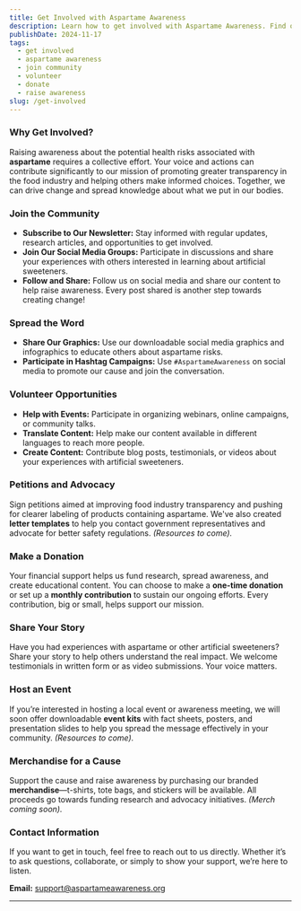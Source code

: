 ```yaml
---
title: Get Involved with Aspartame Awareness
description: Learn how to get involved with Aspartame Awareness. Find out how you can support the cause by joining the community, volunteering, donating, and spreading the word.
publishDate: 2024-11-17
tags:
  - get involved
  - aspartame awareness
  - join community
  - volunteer
  - donate
  - raise awareness
slug: /get-involved
---
```


### Why Get Involved?

Raising awareness about the potential health risks associated with **aspartame** requires a collective effort. Your voice and actions can contribute significantly to our mission of promoting greater transparency in the food industry and helping others make informed choices. Together, we can drive change and spread knowledge about what we put in our bodies.

### Join the Community

*   **Subscribe to Our Newsletter:** Stay informed with regular updates, research articles, and opportunities to get involved.
*   **Join Our Social Media Groups:** Participate in discussions and share your experiences with others interested in learning about artificial sweeteners.
*   **Follow and Share:** Follow us on social media and share our content to help raise awareness. Every post shared is another step towards creating change!

### Spread the Word

*   **Share Our Graphics:** Use our downloadable social media graphics and infographics to educate others about aspartame risks.
*   **Participate in Hashtag Campaigns:** Use `#AspartameAwareness` on social media to promote our cause and join the conversation.

### Volunteer Opportunities

*   **Help with Events:** Participate in organizing webinars, online campaigns, or community talks.
*   **Translate Content:** Help make our content available in different languages to reach more people.
*   **Create Content:** Contribute blog posts, testimonials, or videos about your experiences with artificial sweeteners.

### Petitions and Advocacy

Sign petitions aimed at improving food industry transparency and pushing for clearer labeling of products containing aspartame. We've also created **letter templates** to help you contact government representatives and advocate for better safety regulations. _(Resources to come)._

### Make a Donation

Your financial support helps us fund research, spread awareness, and create educational content. You can choose to make a **one-time donation** or set up a **monthly contribution** to sustain our ongoing efforts. Every contribution, big or small, helps support our mission.

### Share Your Story

Have you had experiences with aspartame or other artificial sweeteners? Share your story to help others understand the real impact. We welcome testimonials in written form or as video submissions. Your voice matters.

### Host an Event

If you’re interested in hosting a local event or awareness meeting, we will soon offer downloadable **event kits** with fact sheets, posters, and presentation slides to help you spread the message effectively in your community. _(Resources to come)._

### Merchandise for a Cause

Support the cause and raise awareness by purchasing our branded **merchandise**—t-shirts, tote bags, and stickers will be available. All proceeds go towards funding research and advocacy initiatives. _(Merch coming soon)._

### Contact Information

If you want to get in touch, feel free to reach out to us directly. Whether it’s to ask questions, collaborate, or simply to show your support, we’re here to listen.

**Email:** [support@aspartameawareness.org](mailto:support@aspartameawareness.org)

* * *
